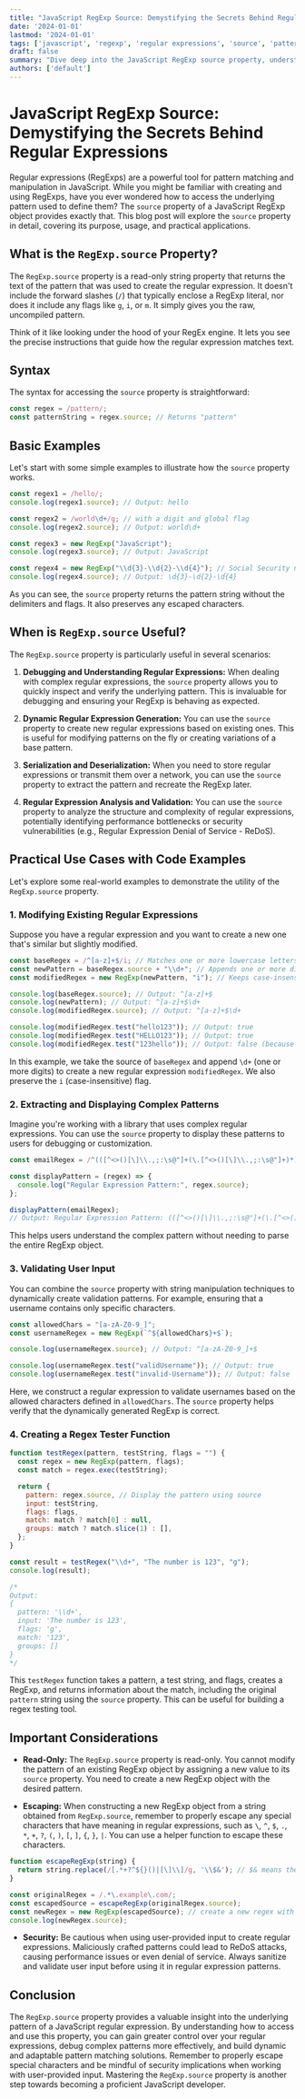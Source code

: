 ```yaml
---
title: "JavaScript RegExp Source: Demystifying the Secrets Behind Regular Expressions"
date: '2024-01-01'
lastmod: '2024-01-01'
tags: ['javascript', 'regexp', 'regular expressions', 'source', 'pattern', 'regex', 'string manipulation']
draft: false
summary: "Dive deep into the JavaScript RegExp source property, understand how it exposes the pattern used to create a regular expression, and learn practical use cases with code examples."
authors: ['default']
---
```


# JavaScript RegExp Source: Demystifying the Secrets Behind Regular Expressions

Regular expressions (RegExps) are a powerful tool for pattern matching and manipulation in JavaScript. While you might be familiar with creating and using RegExps, have you ever wondered how to access the underlying pattern used to define them?  The `source` property of a JavaScript RegExp object provides exactly that. This blog post will explore the `source` property in detail, covering its purpose, usage, and practical applications.

## What is the `RegExp.source` Property?

The `RegExp.source` property is a read-only string property that returns the text of the pattern that was used to create the regular expression.  It doesn't include the forward slashes (`/`) that typically enclose a RegExp literal, nor does it include any flags like `g`, `i`, or `m`. It simply gives you the raw, uncompiled pattern.

Think of it like looking under the hood of your RegEx engine.  It lets you see the precise instructions that guide how the regular expression matches text.

## Syntax

The syntax for accessing the `source` property is straightforward:

```javascript
const regex = /pattern/;
const patternString = regex.source; // Returns "pattern"
```

## Basic Examples

Let's start with some simple examples to illustrate how the `source` property works.

```javascript
const regex1 = /hello/;
console.log(regex1.source); // Output: hello

const regex2 = /world\d+/g; // with a digit and global flag
console.log(regex2.source); // Output: world\d+

const regex3 = new RegExp("JavaScript");
console.log(regex3.source); // Output: JavaScript

const regex4 = new RegExp("\\d{3}-\\d{2}-\\d{4}"); // Social Security number
console.log(regex4.source); // Output: \d{3}-\d{2}-\d{4}
```

As you can see, the `source` property returns the pattern string without the delimiters and flags.  It also preserves any escaped characters.

## When is `RegExp.source` Useful?

The `RegExp.source` property is particularly useful in several scenarios:

1.  **Debugging and Understanding Regular Expressions:**  When dealing with complex regular expressions, the `source` property allows you to quickly inspect and verify the underlying pattern. This is invaluable for debugging and ensuring your RegExp is behaving as expected.

2.  **Dynamic Regular Expression Generation:**  You can use the `source` property to create new regular expressions based on existing ones. This is useful for modifying patterns on the fly or creating variations of a base pattern.

3.  **Serialization and Deserialization:** When you need to store regular expressions or transmit them over a network, you can use the `source` property to extract the pattern and recreate the RegExp later.

4.  **Regular Expression Analysis and Validation:**  You can use the `source` property to analyze the structure and complexity of regular expressions, potentially identifying performance bottlenecks or security vulnerabilities (e.g., Regular Expression Denial of Service - ReDoS).

## Practical Use Cases with Code Examples

Let's explore some real-world examples to demonstrate the utility of the `RegExp.source` property.

### 1. Modifying Existing Regular Expressions

Suppose you have a regular expression and you want to create a new one that's similar but slightly modified.

```javascript
const baseRegex = /^[a-z]+$/i; // Matches one or more lowercase letters, case-insensitive
const newPattern = baseRegex.source + "\\d+"; // Appends one or more digits
const modifiedRegex = new RegExp(newPattern, "i"); // Keeps case-insensitivity

console.log(baseRegex.source); // Output: ^[a-z]+$
console.log(newPattern); // Output: ^[a-z]+$\d+
console.log(modifiedRegex.source); // Output: ^[a-z]+$\d+

console.log(modifiedRegex.test("hello123")); // Output: true
console.log(modifiedRegex.test("HELLO123")); // Output: true
console.log(modifiedRegex.test("123hello")); // Output: false (because of the ^ anchor)
```

In this example, we take the source of `baseRegex` and append `\d+` (one or more digits) to create a new regular expression `modifiedRegex`. We also preserve the `i` (case-insensitive) flag.

### 2.  Extracting and Displaying Complex Patterns

Imagine you're working with a library that uses complex regular expressions. You can use the `source` property to display these patterns to users for debugging or customization.

```javascript
const emailRegex = /^(([^<>()[\]\\.,;:\s@"]+(\.[^<>()[\]\\.,;:\s@"]+)*)|(".+"))@((\[[0-9]{1,3}\.[0-9]{1,3}\.[0-9]{1,3}\.[0-9]{1,3}\])|(([a-zA-Z\-0-9]+\.)+[a-zA-Z]{2,}))$/;

const displayPattern = (regex) => {
  console.log("Regular Expression Pattern:", regex.source);
};

displayPattern(emailRegex);
// Output: Regular Expression Pattern: (([^<>()[\]\\.,;:\s@"]+(\.[^<>()[\]\\.,;:\s@"]+)*)|(".+"))@((\[[0-9]{1,3}\.[0-9]{1,3}\.[0-9]{1,3}\.[0-9]{1,3}\])|(([a-zA-Z\-0-9]+\.)+[a-zA-Z]{2,}))
```

This helps users understand the complex pattern without needing to parse the entire RegExp object.

### 3. Validating User Input

You can combine the `source` property with string manipulation techniques to dynamically create validation patterns. For example, ensuring that a username contains only specific characters.

```javascript
const allowedChars = "[a-zA-Z0-9_]";
const usernameRegex = new RegExp(`^${allowedChars}+$`);

console.log(usernameRegex.source); // Output: ^[a-zA-Z0-9_]+$

console.log(usernameRegex.test("validUsername")); // Output: true
console.log(usernameRegex.test("invalid-Username")); // Output: false
```

Here, we construct a regular expression to validate usernames based on the allowed characters defined in `allowedChars`.  The `source` property helps verify that the dynamically generated RegExp is correct.

### 4.  Creating a Regex Tester Function

```javascript
function testRegex(pattern, testString, flags = "") {
  const regex = new RegExp(pattern, flags);
  const match = regex.exec(testString);

  return {
    pattern: regex.source, // Display the pattern using source
    input: testString,
    flags: flags,
    match: match ? match[0] : null,
    groups: match ? match.slice(1) : [],
  };
}

const result = testRegex("\\d+", "The number is 123", "g");
console.log(result);

/*
Output:
{
  pattern: '\\d+',
  input: 'The number is 123',
  flags: 'g',
  match: '123',
  groups: []
}
*/
```

This `testRegex` function takes a pattern, a test string, and flags, creates a RegExp, and returns information about the match, including the original `pattern` string using the `source` property. This can be useful for building a regex testing tool.

## Important Considerations

*   **Read-Only:** The `RegExp.source` property is read-only. You cannot modify the pattern of an existing RegExp object by assigning a new value to its `source` property. You need to create a new RegExp object with the desired pattern.

*   **Escaping:** When constructing a new RegExp object from a string obtained from `RegExp.source`, remember to properly escape any special characters that have meaning in regular expressions, such as `\`, `^`, `$`, `.`, `*`, `+`, `?`, `(`, `)`, `[`, `]`, `{`, `}`, `|`. You can use a helper function to escape these characters.

```javascript
function escapeRegExp(string) {
  return string.replace(/[.*+?^${}()|[\]\\]/g, '\\$&'); // $& means the whole matched string
}

const originalRegex = /.*\.example\.com/;
const escapedSource = escapeRegExp(originalRegex.source);
const newRegex = new RegExp(escapedSource); // create a new regex with escaped source
console.log(newRegex.source);
```

*   **Security:** Be cautious when using user-provided input to create regular expressions.  Maliciously crafted patterns could lead to ReDoS attacks, causing performance issues or even denial of service. Always sanitize and validate user input before using it in regular expression patterns.

## Conclusion

The `RegExp.source` property provides a valuable insight into the underlying pattern of a JavaScript regular expression. By understanding how to access and use this property, you can gain greater control over your regular expressions, debug complex patterns more effectively, and build dynamic and adaptable pattern matching solutions. Remember to properly escape special characters and be mindful of security implications when working with user-provided input. Mastering the `RegExp.source` property is another step towards becoming a proficient JavaScript developer.
